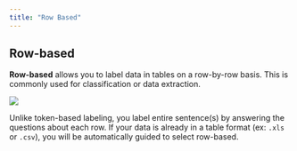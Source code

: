 ```yaml
---
title: "Row Based"
---
```


## Row-based

**Row-based** allows you to label data in tables on a row-by-row basis. This is commonly used for classification or data extraction.

![](/images/11.png)

Unlike token-based labeling, you label entire sentence(s) by answering the questions about each row. If your data is already in a table format (ex: `.xls` or `.csv`), you will be automatically guided to select row-based.